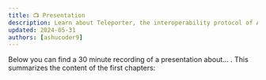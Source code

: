 ```yaml
---
title: 📺 Presentation
description: Learn about Teleporter, the interoperability protocol of Avalanche.
updated: 2024-05-31
authors: [ashucoder9]
---
```


Below you can find a 30 minute recording of a presentation about... . This summarizes the content of the first chapters:

